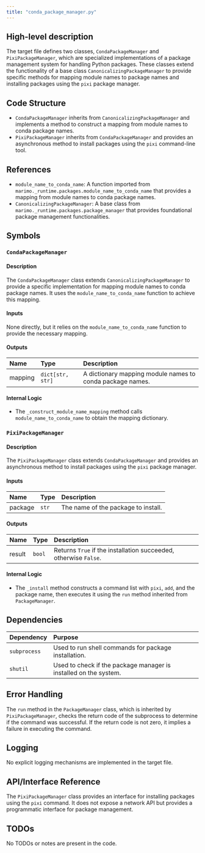 ```yaml
---
title: "conda_package_manager.py"
---
```


## High-level description

The target file defines two classes, `CondaPackageManager` and `PixiPackageManager`, which are specialized implementations of a package management system for handling Python packages. These classes extend the functionality of a base class `CanonicalizingPackageManager` to provide specific methods for mapping module names to package names and installing packages using the `pixi` package manager.

## Code Structure

- `CondaPackageManager` inherits from `CanonicalizingPackageManager` and implements a method to construct a mapping from module names to conda package names.
- `PixiPackageManager` inherits from `CondaPackageManager` and provides an asynchronous method to install packages using the `pixi` command-line tool.

## References

- `module_name_to_conda_name`: A function imported from `marimo._runtime.packages.module_name_to_conda_name` that provides a mapping from module names to conda package names.
- `CanonicalizingPackageManager`: A base class from `marimo._runtime.packages.package_manager` that provides foundational package management functionalities.

## Symbols

### `CondaPackageManager`
#### Description
The `CondaPackageManager` class extends `CanonicalizingPackageManager` to provide a specific implementation for mapping module names to conda package names. It uses the `module_name_to_conda_name` function to achieve this mapping.

#### Inputs
None directly, but it relies on the `module_name_to_conda_name` function to provide the necessary mapping.

#### Outputs
| Name | Type | Description |
|:-----|:-----|:------------|
| mapping | `dict[str, str]` | A dictionary mapping module names to conda package names. |

#### Internal Logic
- The `_construct_module_name_mapping` method calls `module_name_to_conda_name` to obtain the mapping dictionary.

### `PixiPackageManager`
#### Description
The `PixiPackageManager` class extends `CondaPackageManager` and provides an asynchronous method to install packages using the `pixi` package manager.

#### Inputs
| Name   | Type   | Description                        |
|:-------|:-------|:-----------------------------------|
| package | `str` | The name of the package to install. |

#### Outputs
| Name   | Type    | Description                                      |
|:-------|:--------|:-------------------------------------------------|
| result | `bool`  | Returns `True` if the installation succeeded, otherwise `False`. |

#### Internal Logic
- The `_install` method constructs a command list with `pixi`, `add`, and the package name, then executes it using the `run` method inherited from `PackageManager`.

## Dependencies

| Dependency | Purpose |
|:-----------|:--------|
| `subprocess` | Used to run shell commands for package installation. |
| `shutil` | Used to check if the package manager is installed on the system. |

## Error Handling

The `run` method in the `PackageManager` class, which is inherited by `PixiPackageManager`, checks the return code of the subprocess to determine if the command was successful. If the return code is not zero, it implies a failure in executing the command.

## Logging

No explicit logging mechanisms are implemented in the target file.

## API/Interface Reference

The `PixiPackageManager` class provides an interface for installing packages using the `pixi` command. It does not expose a network API but provides a programmatic interface for package management.

## TODOs

No TODOs or notes are present in the code.